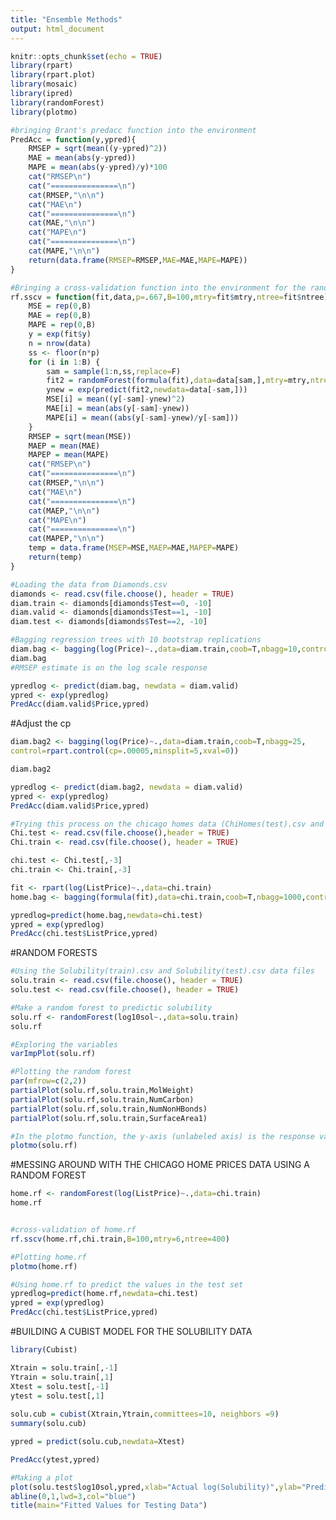 ```yaml
---
title: "Ensemble Methods"
output: html_document
---
```


```r
knitr::opts_chunk$set(echo = TRUE)
library(rpart)
library(rpart.plot)
library(mosaic)
library(ipred)
library(randomForest)
library(plotmo)

#bringing Brant's predacc function into the environment
PredAcc = function(y,ypred){
  	RMSEP = sqrt(mean((y-ypred)^2))
  	MAE = mean(abs(y-ypred))
  	MAPE = mean(abs(y-ypred)/y)*100
  	cat("RMSEP\n")
  	cat("===============\n")
  	cat(RMSEP,"\n\n")
  	cat("MAE\n")
 	cat("===============\n")
  	cat(MAE,"\n\n")
  	cat("MAPE\n")
  	cat("===============\n")
  	cat(MAPE,"\n\n")
  	return(data.frame(RMSEP=RMSEP,MAE=MAE,MAPE=MAPE))
}

#Bringing a cross-validation function into the environment for the random forest (Brant's)
rf.sscv = function(fit,data,p=.667,B=100,mtry=fit$mtry,ntree=fit$ntree) {
    MSE = rep(0,B)
    MAE = rep(0,B)
    MAPE = rep(0,B)
    y = exp(fit$y)
    n = nrow(data)
    ss <- floor(n*p)
    for (i in 1:B) {
        sam = sample(1:n,ss,replace=F)
        fit2 = randomForest(formula(fit),data=data[sam,],mtry=mtry,ntree=ntree)
        ynew = exp(predict(fit2,newdata=data[-sam,]))
        MSE[i] = mean((y[-sam]-ynew)^2)
        MAE[i] = mean(abs(y[-sam]-ynew))
        MAPE[i] = mean((abs(y[-sam]-ynew)/y[-sam]))
    }
    RMSEP = sqrt(mean(MSE))
    MAEP = mean(MAE)
    MAPEP = mean(MAPE)
    cat("RMSEP\n")
    cat("===============\n")
    cat(RMSEP,"\n\n")
    cat("MAE\n")
    cat("===============\n")
    cat(MAEP,"\n\n")
    cat("MAPE\n")
    cat("===============\n")
    cat(MAPEP,"\n\n")
    temp = data.frame(MSEP=MSE,MAEP=MAE,MAPEP=MAPE)
    return(temp)
}


```

```r
#Loading the data from Diamonds.csv
diamonds <- read.csv(file.choose(), header = TRUE)
diam.train <- diamonds[diamonds$Test==0, -10]
diam.valid <- diamonds[diamonds$Test==1, -10]
diam.test <- diamonds[diamonds$Test==2, -10]
```

```r
#Bagging regression trees with 10 bootstrap replications
diam.bag <- bagging(log(Price)~.,data=diam.train,coob=T,nbagg=10,control=rpart.control(cp=0.005,minsplit=5,xval=0))
diam.bag
#RMSEP estimate is on the log scale response

ypredlog <- predict(diam.bag, newdata = diam.valid)
ypred <- exp(ypredlog)
PredAcc(diam.valid$Price,ypred)
```
#Adjust the cp
```r
diam.bag2 <- bagging(log(Price)~.,data=diam.train,coob=T,nbagg=25,
control=rpart.control(cp=.00005,minsplit=5,xval=0))

diam.bag2

ypredlog <- predict(diam.bag2, newdata = diam.valid)
ypred <- exp(ypredlog)
PredAcc(diam.valid$Price,ypred)
```
```r
#Trying this process on the chicago homes data (ChiHomes(test).csv and ChiHomes(train).csv)
Chi.test <- read.csv(file.choose(),header = TRUE)
Chi.train <- read.csv(file.choose(), header = TRUE)

chi.test <- Chi.test[,-3]
chi.train <- Chi.train[,-3]

fit <- rpart(log(ListPrice)~.,data=chi.train)
home.bag <- bagging(formula(fit),data=chi.train,coob=T,nbagg=1000,control=rpart.control(cp=0.00000001,minsplit=2,xval=0))

ypredlog=predict(home.bag,newdata=chi.test)
ypred = exp(ypredlog)
PredAcc(chi.test$ListPrice,ypred)
```
#RANDOM FORESTS
```r
#Using the Solubility(train).csv and Solubility(test).csv data files
solu.train <- read.csv(file.choose(), header = TRUE)
solu.test <- read.csv(file.choose(), header = TRUE)

#Make a random forest to predictic solubility
solu.rf <- randomForest(log10sol~.,data=solu.train)
solu.rf

#Exploring the variables
varImpPlot(solu.rf)

#Plotting the random forest
par(mfrow=c(2,2))
partialPlot(solu.rf,solu.train,MolWeight)
partialPlot(solu.rf,solu.train,NumCarbon)
partialPlot(solu.rf,solu.train,NumNonHBonds)
partialPlot(solu.rf,solu.train,SurfaceArea1)

#In the plotmo function, the y-axis (unlabeled axis) is the response variable
plotmo(solu.rf)
```

#MESSING AROUND WITH THE CHICAGO HOME PRICES DATA USING A RANDOM FOREST

```r
home.rf <- randomForest(log(ListPrice)~.,data=chi.train)
home.rf


#cross-validation of home.rf
rf.sscv(home.rf,chi.train,B=100,mtry=6,ntree=400)

#Plotting home.rf
plotmo(home.rf)

#Using home.rf to predict the values in the test set
ypredlog=predict(home.rf,newdata=chi.test)
ypred = exp(ypredlog)
PredAcc(chi.test$ListPrice,ypred)
```

#BUILDING A CUBIST MODEL FOR THE SOLUBILITY DATA
```r
library(Cubist)

Xtrain = solu.train[,-1]
Ytrain = solu.train[,1]
Xtest = solu.test[,-1]
ytest = solu.test[,1]
 
solu.cub = cubist(Xtrain,Ytrain,committees=10, neighbors =9)
summary(solu.cub)

ypred = predict(solu.cub,newdata=Xtest)

PredAcc(ytest,ypred)

#Making a plot
plot(solu.test$log10sol,ypred,xlab="Actual log(Solubility)",ylab="Predict log(Solubility)")
abline(0,1,lwd=3,col="blue")
title(main="Fitted Values for Testing Data")
```

